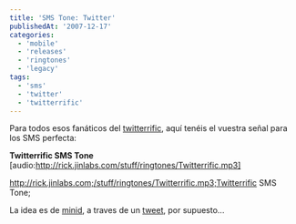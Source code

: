 ```yaml
---
title: 'SMS Tone: Twitter'
publishedAt: '2007-12-17'
categories:
  - 'mobile'
  - 'releases'
  - 'ringtones'
  - 'legacy'
tags:
  - 'sms'
  - 'twitter'
  - 'twitterrific'
---
```


Para todos esos fanáticos del [twitterrific](http://iconfactory.com/software/twitterrific), aquí tenéis el vuestra señal para los SMS perfecta:

**Twitterrific SMS Tone** \[audio:http://rick.jinlabs.com/stuff/ringtones/Twitterrific.mp3]

http://rick.jinlabs.com;/stuff/ringtones/Twitterrific.mp3;Twitterrific SMS Tone;

La idea es de [minid](http://www.minid.net/), a traves de un [tweet](http://twitter.com/minid/statuses/439993782/), por supuesto...
